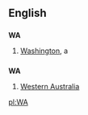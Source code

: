 ==English==

==={{abbreviation}}===
'''WA'''

# {{US}} [[Washington]], a {{USstate}}

==={{initialism}}===
'''WA'''

# {{AU}} [[Western Australia]]

[[pl:WA]]